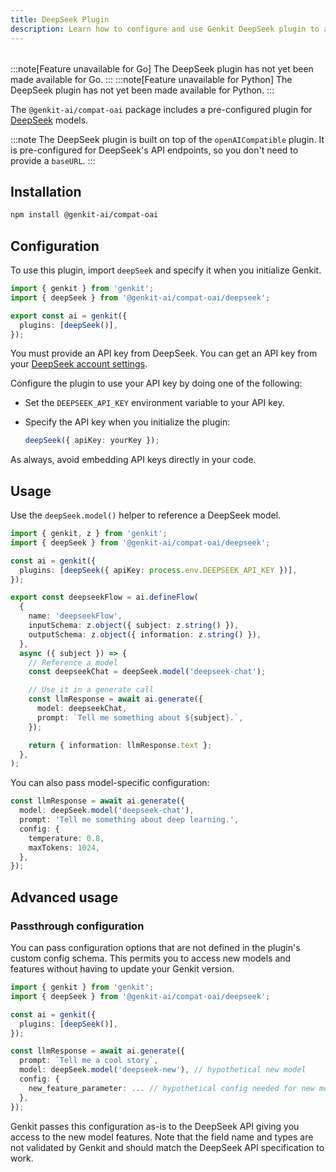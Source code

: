 ```yaml
---
title: DeepSeek Plugin
description: Learn how to configure and use Genkit DeepSeek plugin to access DeepSeek models in JavaScript.
---
```



<div style="display: flex; justify-content: flex-end; align-items: center; gap: 1rem; margin: 1rem 0 1rem 0;">
  <CopyMarkdownButton />
</div>

<LanguageContent lang="go">
  :::note[Feature unavailable for Go]
The DeepSeek plugin has not yet been made available for Go.
:::
</LanguageContent>

<LanguageContent lang="python">
  :::note[Feature unavailable for Python]
The DeepSeek plugin has not yet been made available for Python.
:::
</LanguageContent>

<LanguageContent lang="js">

The `@genkit-ai/compat-oai` package includes a pre-configured plugin for [DeepSeek](https://www.deepseek.com/) models.

:::note
The DeepSeek plugin is built on top of the `openAICompatible` plugin. It is pre-configured for DeepSeek's API endpoints, so you don't need to provide a `baseURL`.
:::

## Installation

```bash
npm install @genkit-ai/compat-oai
```

## Configuration

To use this plugin, import `deepSeek` and specify it when you initialize Genkit.

```ts
import { genkit } from 'genkit';
import { deepSeek } from '@genkit-ai/compat-oai/deepseek';

export const ai = genkit({
  plugins: [deepSeek()],
});
```

You must provide an API key from DeepSeek. You can get an API key from your [DeepSeek account settings](https://platform.deepseek.com/).

Configure the plugin to use your API key by doing one of the following:

- Set the `DEEPSEEK_API_KEY` environment variable to your API key.
- Specify the API key when you initialize the plugin:

  ```ts
  deepSeek({ apiKey: yourKey });
  ```

As always, avoid embedding API keys directly in your code.

## Usage

Use the `deepSeek.model()` helper to reference a DeepSeek model.

```ts
import { genkit, z } from 'genkit';
import { deepSeek } from '@genkit-ai/compat-oai/deepseek';

const ai = genkit({
  plugins: [deepSeek({ apiKey: process.env.DEEPSEEK_API_KEY })],
});

export const deepseekFlow = ai.defineFlow(
  {
    name: 'deepseekFlow',
    inputSchema: z.object({ subject: z.string() }),
    outputSchema: z.object({ information: z.string() }),
  },
  async ({ subject }) => {
    // Reference a model
    const deepseekChat = deepSeek.model('deepseek-chat');

    // Use it in a generate call
    const llmResponse = await ai.generate({
      model: deepseekChat,
      prompt: `Tell me something about ${subject}.`,
    });

    return { information: llmResponse.text };
  },
);
```

You can also pass model-specific configuration:

```ts
const llmResponse = await ai.generate({
  model: deepSeek.model('deepseek-chat'),
  prompt: 'Tell me something about deep learning.',
  config: {
    temperature: 0.8,
    maxTokens: 1024,
  },
});
```

## Advanced usage

### Passthrough configuration

You can pass configuration options that are not defined in the plugin's custom config schema. This
permits you to access new models and features without having to update your Genkit version.

```ts
import { genkit } from 'genkit';
import { deepSeek } from '@genkit-ai/compat-oai/deepseek';

const ai = genkit({
  plugins: [deepSeek()],
});

const llmResponse = await ai.generate({
  prompt: `Tell me a cool story`,
  model: deepSeek.model('deepseek-new'), // hypothetical new model
  config: {
    new_feature_parameter: ... // hypothetical config needed for new model
  },
});
```

Genkit passes this configuration as-is to the DeepSeek API giving you access to the new model features.
Note that the field name and types are not validated by Genkit and should match the DeepSeek API
specification to work.

</LanguageContent>
